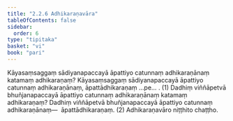 ```yaml
---
title: "2.2.6 Adhikaraṇavāra"
tableOfContents: false
sidebar:
  order: 6
type: "tipitaka"
basket: "vi"
book: "pari"
---
```



<DynamicBreadcrumb />

<Division number="254" book="pari">

<Paragraph number="1064" book="pari">
Kāyasaṃsaggaṃ sādiyanapaccayā āpattiyo catunnaṃ adhikaraṇānaṃ katamaṃ adhikaraṇaṃ? Kāyasaṃsaggaṃ sādiyanapaccayā āpattiyo catunnaṃ adhikaraṇānaṃ, āpattādhikaraṇaṃ …pe… . (1)
</Paragraph>

<Paragraph number="1065" book="pari">
Dadhiṃ viññāpetvā bhuñjanapaccayā āpattiyo catunnaṃ adhikaraṇānaṃ katamaṃ adhikaraṇaṃ? Dadhiṃ viññāpetvā bhuñjanapaccayā āpattiyo catunnaṃ adhikaraṇānaṃ—  āpattādhikaraṇaṃ. (2)

</Paragraph>
</Division>

<Paragraph number="1066" type="center" book="pari">
Adhikaraṇavāro niṭṭhito chaṭṭho.
</Paragraph>